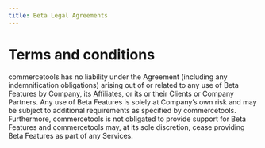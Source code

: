 ```yaml
---
title: Beta Legal Agreements
---
```


# Terms and conditions

commercetools has no liability under the Agreement (including any indemnification obligations) arising out of or related to any use of Beta Features by Company, its Affiliates, or its or their Clients or Company Partners.
Any use of Beta Features is solely at Company’s own risk and may be subject to additional requirements as specified by commercetools.
Furthermore, commercetools is not obligated to provide support for Beta Features and commercetools may, at its sole discretion, cease providing Beta Features as part of any Services.
